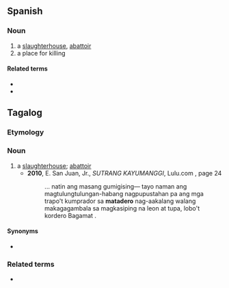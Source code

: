 ==Spanish==

===Noun===
{{es-noun|m}}

# a [[slaughterhouse]], [[abattoir]]
# a place for killing

====Related terms====
* {{l|es|matar}}
* {{l|es|matador}}

==Tagalog==
===Etymology===
{{bor|tl|es|matadero}}
===Noun===
{{head|tl|noun}}
# a [[slaughterhouse]]; [[abattoir]]
#* '''2010''', E. San Juan, Jr., ''SUTRANG KAYUMANGGI'', Lulu.com {{ISBN|9780557274277}}, page 24
#*: ... natin ang masang gumigising— tayo naman ang magtulungtulungan-habang  nagpupustahan pa ang mga trapo&#39;t kumprador sa '''matadero''' nag-aakalang  walang makagagambala sa magkasiping na leon at tupa, lobo&#39;t kordero Bagamat .
====Synonyms====
* {{l|tl|katayan}}
===Related terms===
* {{l|tl|matador}}